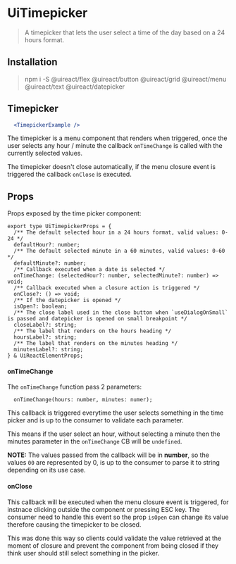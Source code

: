 


# UiTimepicker
<Metadata packageName='datepicker' packageJson={packageJson} />

> A timepicker that lets the user select a time of the day based on a 24 hours format.

## Installation

> npm i -S @uireact/flex @uireact/button @uireact/grid @uireact/menu @uireact/text @uireact/datepicker

## Timepicker

```jsx live scope={{TimepickerExample}}
  <TimepickerExample />
```

The timepicker is a menu component that renders when triggered, once the user selects any hour / minute the callback `onTimeChange` is called with the currently selected values.

The timepicker doesn't close automatically, if the menu closure event is triggered the callback `onClose` is executed.

## Props

Props exposed by the time picker component:


```tsx
export type UiTimepickerProps = {
  /** The default selected hour in a 24 hours format, valid values: 0-24 */
  defaultHour?: number;
  /** The default selected minute in a 60 minutes, valid values: 0-60 */
  defaultMinute?: number;
  /** Callback executed when a date is selected */
  onTimeChange: (selectedHour?: number, selectedMinute?: number) => void;
  /** Callback executed when a closure action is triggered */
  onClose?: () => void;
  /** If the datepicker is opened */
  isOpen?: boolean;
  /** The close label used in the close button when `useDialogOnSmall` is passed and datepicker is opened on small breakpoint */
  closeLabel?: string;
  /** The label that renders on the hours heading */
  hoursLabel?: string;
  /** The label that renders on the minutes heading */
  minutesLabel?: string;
} & UiReactElementProps;
```

#### onTimeChange

The `onTimeChange` function pass 2 parameters:

```tsx
  onTimeChange(hours: number, minutes: numer);
```

This callback is triggered everytime the user selects something in the time picker and is up to the consumer to validate each parameter. 

This means if the user select an hour, without selecting a minute then the minutes parameter in the `onTimeChange` CB will be `undefined`.

**NOTE:** The values passed from the callback will be in **number**, so the values `00` are represented by 0, is up to the consumer to parse it to string depending on its use case.

#### onClose

This callback will be executed when the menu closure event is triggered, for instnace clicking outside the component or pressing ESC key. The consumer need to handle this event so the prop `isOpen` can change its value therefore causing the timepicker to be closed.

This was done this way so clients could validate the value retrieved at the moment of closure and prevent the component from being closed if they think user should still select something in the picker.
